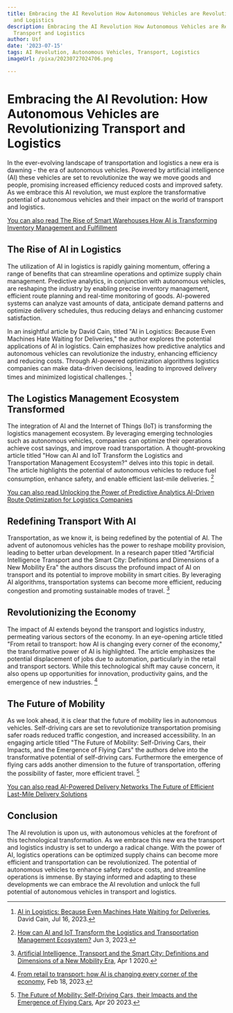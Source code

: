 ```yaml
---
title: Embracing the AI Revolution How Autonomous Vehicles are Revolutionizing Transport
  and Logistics
description: Embracing the AI Revolution How Autonomous Vehicles are Revolutionizing
  Transport and Logistics
author: Usf
date: '2023-07-15'
tags: AI Revolution, Autonomous Vehicles, Transport, Logistics
imageUrl: /pixa/20230727024706.png

---
```

# Embracing the AI Revolution: How Autonomous Vehicles are Revolutionizing Transport and Logistics

In the ever-evolving landscape of transportation and logistics  a  new era is dawning - the era of autonomous vehicles. Powered by artificial  intelligence (AI) these vehicles are set  to  revolutionize the way we move goods and people, promising increased efficiency reduced costs and improved safety. As we embrace this AI revolution, we must  explore the  transformative  potential  of autonomous vehicles and their impact on the world of transport and logistics.

[You  can also read The Rise of Smart Warehouses How AI is Transforming Inventory Management and Fulfillment](The%20Rise%20of%20Smart%20Warehouses%20How%20AI%20is%20Transforming%20Inventory%20Management%20and%20Fulfillment)


## The Rise of  AI in Logistics

The utilization  of AI in logistics is  rapidly gaining momentum, offering  a range of benefits that can streamline operations and optimize supply chain management. Predictive analytics, in conjunction with autonomous vehicles, are  reshaping the industry by enabling precise  inventory management, efficient route planning and real-time monitoring of goods. AI-powered systems can analyze vast amounts of data, anticipate demand  patterns and optimize delivery schedules, thus reducing delays and enhancing customer  satisfaction.

In an insightful article by David Cain,  titled "AI in Logistics: Because Even Machines Hate  Waiting for Deliveries," the author explores the potential applications of  AI in logistics. Cain emphasizes how predictive analytics and autonomous vehicles can revolutionize the industry, enhancing efficiency and reducing costs. Through AI-powered optimization algorithms logistics companies can make data-driven decisions, leading to improved delivery times and minimized logistical challenges. [^1^]

## The Logistics  Management Ecosystem Transformed

The integration of AI  and the Internet of Things (IoT) is transforming the logistics management ecosystem. By leveraging emerging technologies such as autonomous  vehicles, companies can optimize their operations achieve cost savings,  and improve  road transportation.  A  thought-provoking article titled "How can AI and IoT Transform the Logistics and  Transportation Management Ecosystem?" delves into this topic in detail. The article highlights the potential of autonomous vehicles to reduce fuel consumption, enhance safety, and enable  efficient last-mile deliveries. [^2^]

[You can also read Unlocking the Power  of Predictive Analytics  AI-Driven Route Optimization for Logistics Companies](Unlocking%20the%20Power%20of%20Predictive%20Analytics%20AI-Driven%20Route%20Optimization%20for%20Logistics%20Companies)


## Redefining Transport With AI

Transportation, as we know  it, is being redefined by the potential of AI. The advent of autonomous vehicles has the power to reshape mobility  provision, leading to better urban development. In a research paper titled "Artificial Intelligence Transport and the Smart City: Definitions  and Dimensions of a New Mobility Era" the authors discuss the profound impact of AI on transport and its potential to improve mobility in smart cities. By leveraging AI algorithms, transportation systems can become more efficient, reducing congestion and promoting sustainable modes of travel. [^3^]

## Revolutionizing  the Economy

The  impact of AI extends beyond the transport  and logistics industry, permeating various sectors of the economy. In  an eye-opening  article titled "From retail  to transport: how AI is changing every corner  of the economy," the  transformative power of AI is highlighted. The article  emphasizes the potential displacement of  jobs due to automation,  particularly  in the retail and transport sectors. While this technological shift may cause concern, it also opens up opportunities for innovation, productivity gains, and the emergence of new industries. [^4^]

## The Future of Mobility

As  we look ahead, it is clear that the future of mobility lies in autonomous vehicles. Self-driving cars are set to revolutionize transportation promising safer  roads reduced traffic congestion,  and increased accessibility. In an engaging article titled "The Future of  Mobility: Self-Driving Cars, their Impacts,  and the Emergence of Flying Cars" the authors delve into the transformative potential of self-driving cars. Furthermore the emergence of flying cars adds another dimension  to the future of transportation, offering the possibility of faster, more efficient travel. [^5^]

[You can also  read AI-Powered Delivery Networks  The Future of Efficient Last-Mile Delivery Solutions](AI-Powered%20Delivery%20Networks%20The%20Future%20of%20Efficient%20Last-Mile%20Delivery%20Solutions)


## Conclusion

The  AI  revolution is upon  us, with autonomous  vehicles at the forefront  of this technological transformation. As we embrace this new era the transport and logistics industry is set to undergo  a radical change. With the power  of AI, logistics operations can be optimized supply chains can become more efficient and transportation can be revolutionized. The potential of autonomous vehicles to enhance safety reduce costs, and streamline operations is immense. By staying informed and adapting to these developments we can  embrace the AI revolution and  unlock the full  potential of autonomous vehicles in  transport and logistics.

[^1^]: [AI  in Logistics: Because Even Machines Hate Waiting for Deliveries](https://www.linkedin.com/pulse/ai-logistics-because-even-machines-hate-waiting-deliveries-david-cain?trk=pulse-article_more-articles_related-content-card), David Cain, Jul 16, 2023.

[^2^]: [How can AI and IoT Transform the Logistics and Transportation Management Ecosystem?](https://www.globaltrademag.com/how-can-ai-and-iot-transform-the-logistics-and-transportation-management-ecosystem/) Jun  3, 2023.

[^3^]: [Artificial Intelligence,  Transport and the Smart  City: Definitions and Dimensions of a New Mobility Era](https://www.mdpi.com/2071-1050/12/7/2789), Apr 1 2020.

[^4^]: [From retail  to  transport: how AI is changing every corner of the  economy](https://www.theguardian.com/technology/2023/feb/18/from-retail-to-transport-how-ai-is-changing-every-corner-of-the-economy), Feb  18,  2023.

[^5^]: [The  Future  of Mobility: Self-Driving Cars, their Impacts  and the Emergence of Flying Cars](https://gmo-research.com/news-events/articles/the-future-of-mobility), Apr 20 2023.